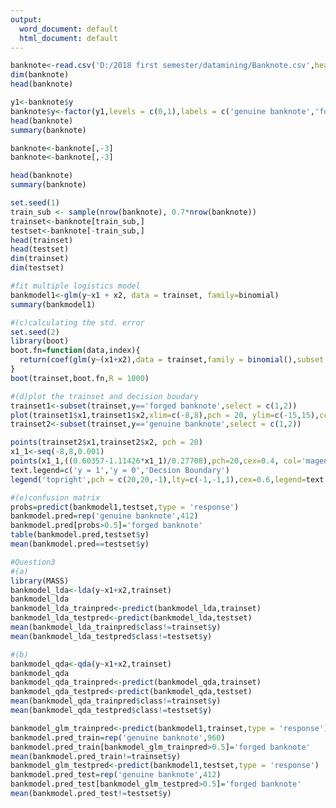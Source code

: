 ```yaml
---
output:
  word_document: default
  html_document: default
---
```

```r
banknote<-read.csv('D:/2018 first semester/datamining/Banknote.csv',header = TRUE)
dim(banknote)
head(banknote)
```
```r
y1<-banknote$y
banknote$y<-factor(y1,levels = c(0,1),labels = c('genuine banknote','forged banknote'))
head(banknote)
summary(banknote)
```
```r
banknote<-banknote[,-3]
banknote<-banknote[,-3]
```
```r
head(banknote)
summary(banknote)
```
```r
set.seed(1)
train_sub <- sample(nrow(banknote), 0.7*nrow(banknote))
trainset<-banknote[train_sub,]
testset<-banknote[-train_sub,]
head(trainset)
head(testset)
dim(trainset)
dim(testset)
```
```r
#fit multiple logistics model
bankmodel1<-glm(y~x1 + x2, data = trainset, family=binomial)
summary(bankmodel1)

```
```r
#(c)calculating the std. error
set.seed(2)
library(boot)
boot.fn=function(data,index){
  return(coef(glm(y~(x1+x2),data = trainset,family = binomial(),subset = index)))
}
boot(trainset,boot.fn,R = 1000)
```
```r
#(d)plot the trainset and decision boudary 
trainset1<-subset(trainset,y=='forged banknote',select = c(1,2))
plot(trainset1$x1,trainset1$x2,xlim=c(-8,8),pch = 20, ylim=c(-15,15),col='red')
trainset2<-subset(trainset,y=='genuine banknote',select = c(1,2))

points(trainset2$x1,trainset2$x2, pch = 20)
x1_1<-seq(-8,8,0.001)
points(x1_1,((0.60357-1.11426*x1_1)/0.27708),pch=20,cex=0.4, col='magenta')
text.legend=c('y = 1','y = 0','Decsion Boundary')
legend('topright',pch = c(20,20,-1),lty=c(-1,-1,1),cex=0.6,legend=text.legend,col=c('red','black','magenta'))


```
```r
#(e)confusion matrix
probs=predict(bankmodel1,testset,type = 'response')
bankmodel.pred=rep('genuine banknote',412)
bankmodel.pred[probs>0.5]='forged banknote'
table(bankmodel.pred,testset$y)
mean(bankmodel.pred==testset$y)
```
```r
#Question3
#(a)
library(MASS)
bankmodel_lda<-lda(y~x1+x2,trainset)
bankmodel_lda
bankmodel_lda_trainpred<-predict(bankmodel_lda,trainset)
bankmodel_lda_testpred<-predict(bankmodel_lda,testset)
mean(bankmodel_lda_trainpred$class!=trainset$y)
mean(bankmodel_lda_testpred$class!=testset$y)
```
```r
#(b)
bankmodel_qda<-qda(y~x1+x2,trainset)
bankmodel_qda
bankmodel_qda_trainpred<-predict(bankmodel_qda,trainset)
bankmodel_qda_testpred<-predict(bankmodel_qda,testset)
mean(bankmodel_qda_trainpred$class!=trainset$y)
mean(bankmodel_qda_testpred$class!=testset$y)

```
```r
bankmodel_glm_trainpred<-predict(bankmodel1,trainset,type = 'response')
bankmodel.pred_train=rep('genuine banknote',960)
bankmodel.pred_train[bankmodel_glm_trainpred>0.5]='forged banknote'
mean(bankmodel.pred_train!=trainset$y)
bankmodel_glm_testpred<-predict(bankmodel1,testset,type = 'response')
bankmodel.pred_test=rep('genuine banknote',412)
bankmodel.pred_test[bankmodel_glm_testpred>0.5]='forged banknote'
mean(bankmodel.pred_test!=testset$y)

```


